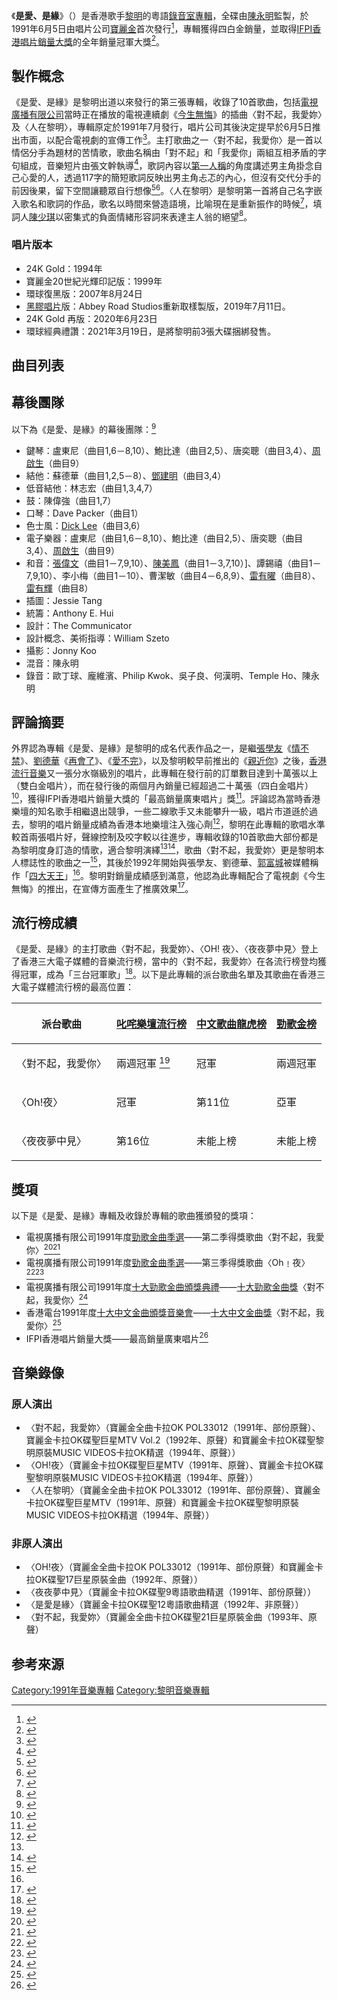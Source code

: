 {{Infobox album
| name       = 是愛、是緣
| original_name  = {{lang|en|''Love & Romance''}}
| type       = 專輯
| artist     = [[黎明|黎明]]
| cover      = 黎明 是愛、是緣.jpg
| alt        = 《是愛、是緣》的唱片專輯封面
| released   = {{start date|1991|06|05}}
| format     = [[黑膠唱片|黑膠唱片]]、[[CD|CD]]、[[卡式錄音帶|卡式錄音帶]]
| recorded   = 1991年4月
| studio     = [[雅旺錄音室|Avon Recording Studios]]
| genre      = [[流行音樂|流行音樂]]
| length     = {{Duration|m=41|s=05}}
| language   = [[粵語|粵語]]
| label      = 寶麗金
| producer   = 陳永明
| reviews    =
| chronology = 黎明
| prev_title = [[親近你|親近你]]
| prev_year  = 1991
| next_title = [[今夜妳會不會來|今夜妳會不會來]]
| next_year  = 1991
}}

《'''是愛、是緣'''》（{{lang-en|''Love & Romance''}}）是香港歌手[[黎明|黎明]]的粵語[[錄音室專輯|錄音室專輯]]，全碟由[[陳永明_(音樂人)|陳永明]]監製，於1991年6月5日由唱片公司[[寶麗金|寶麗金]]首次發行<ref>{{Cite web|url = https://www.881903.com/highlight/2395001/%E5%BB%A3%E6%9D%B1%E7%88%86%E8%B0%B7-%E6%98%8E%E6%97%A5%E4%B9%8B%E5%BB%A3%E6%9D%B1%E6%AD%8C/6%E6%9C%885%E6%97%A5%E4%B9%8B%E5%BB%A3%E6%9D%B1%E6%AD%8C|title = 6月5日之廣東歌|date = 2021-06-04|publisher = 商業電台|language = zh|accessdate = 2021-06-07|archive-url = https://web.archive.org/web/20210607121352/https://www.881903.com/highlight/2395001/%E5%BB%A3%E6%9D%B1%E7%88%86%E8%B0%B7-%E6%98%8E%E6%97%A5%E4%B9%8B%E5%BB%A3%E6%9D%B1%E6%AD%8C/6%E6%9C%885%E6%97%A5%E4%B9%8B%E5%BB%A3%E6%9D%B1%E6%AD%8C|archive-date = 2021-06-07|dead-url = no}}</ref>，專輯獲得四白金銷量，並取得[[IFPI香港唱片銷量大獎|IFPI香港唱片銷量大獎]]的全年銷量冠軍大獎<ref>{{Cite book | author = 林玉鑫| title = 百歌爭嗚 成名曲、流行曲快樂大放送 | location = 北京 | publisher = 海潮出版社 | date = 2001-01 | pages = 371 | ISBN = 7801512839 |language = zh-hans}}</ref>。

==製作概念==
《是愛、是緣》是黎明出道以來發行的第三張專輯，收錄了10首歌曲，包括[[電視廣播有限公司|電視廣播有限公司]]當時正在播放的電視連續劇《[[今生無悔_(無綫電視劇)|今生無悔]]》的插曲〈對不起，我愛妳〉及〈人在黎明〉，專輯原定於1991年7月發行，唱片公司其後決定提早於6月5日推出市面，以配合電視劇的宣傳工作<ref>{{cite news |language = zh |title = 黎明唱片提早推出 只為配合劇集宣傳|publisher = 大公報 |pages = 20 |date = 1991-05-28}}</ref>。主打歌曲之一〈對不起，我愛你〉是一首以情侶分手為題材的苦情歌，歌曲名稱由「對不起」和「我愛你」兩組互相矛盾的字句組成，音樂短片由張文幹執導<ref>{{Cite web|url = https://i.imgur.com/DDjmOBZ.jpg|title = 人物專訪張文幹|date = 1996-06|publisher = 黎明家族會刊第二十二期|language = zh|accessdate = 2022-02-01|archive-url = https://web.archive.org/web/20220201025332/https://i.imgur.com/jX8FMuG.jpg|archive-date = 2022-02-01|dead-url = yes}}</ref>，歌詞內容以[[第一人稱|第一人稱]]的角度講述男主角掛念自己心愛的人，透過117字的簡短歌詞反映出男主角忐忑的內心，但沒有交代分手的前因後果，留下空間讓聽眾自行想像<ref>{{Cite book | author = 向雪懷、簡嘉明 | title = 愛在紙上游－向雪懷歌詞 | location = 香港 | publisher = 三聯書店（香港）有限公司 | date = 2016-05 | pages = 157－162 | ISBN = 9789620439506 | language = zh}} </ref><ref name="夜話港樂2">{{Cite book | author =何言| title =夜話港樂2─填詞人X天王巨星X勁歌金曲|location =香港|publisher =香港中和出版有限公司| date =2015-08| pages =158－160| ISBN =9789888284979|language =zh}}</ref>。〈人在黎明〉是黎明第一首將自己名字嵌入歌名和歌詞的作品，歌名以時間來營造語境，比喻現在是重新振作的時候<ref>{{Cite journal |author=張可明 |url=http://app3.rthk.hk/mediadigest/downloads/200412.pdf |title=解讀粵語流行曲曲名 |journal=傳媒透視 |year=2004-12 |pages=9 |language=zh |accessdate=2021-10-30 |archive-url=https://web.archive.org/web/20140911001409/http://app3.rthk.hk/mediadigest/downloads/200412.pdf |archive-date=2014-09-11 |dead-url=no }}</ref>，填詞人[[陳少琪|陳少琪]]以密集式的負面情緒形容詞來表達主人翁的絕望<ref>{{Cite web|url = https://michaelchu-73917.medium.com/%E4%BA%BA%E5%9C%A8%E9%BB%8E%E6%98%8E-%E8%87%AA%E5%B7%B1%E5%80%8B%E5%90%8D%E6%94%BE%E5%85%A5%E6%AD%8C%E8%A9%9E-a9615c90647f|title = 《人在黎明》自己個名放入歌詞|author = 朱米高|date = 2021-12-15|publisher = 千千闋歌與我常在|language = zh|accessdate = 2022-02-19|archive-url = https://web.archive.org/web/20220219022401/https://michaelchu-73917.medium.com/%E4%BA%BA%E5%9C%A8%E9%BB%8E%E6%98%8E-%E8%87%AA%E5%B7%B1%E5%80%8B%E5%90%8D%E6%94%BE%E5%85%A5%E6%AD%8C%E8%A9%9E-a9615c90647f|archive-date = 2022-02-19|dead-url = no}}</ref>。

=== 唱片版本 ===
*24K Gold：1994年
*寶麗金20世紀光輝印記版：1999年
*環球復黑版：2007年8月24日
*[[黑膠唱片|黑膠唱片]]版：Abbey Road Studios重新取樣製版，2019年7月11日。
*24K Gold 再版：2020年6月23日
*環球經典禮讚：2021年3月19日，是將黎明前3張大碟捆綁發售。

==曲目列表==
{{tracklist
| headline = 
| total_length = 41:05

| all_producer = 陳永明

| title1 = 對不起，我愛妳
| music1 = [[盧東尼|盧東尼]]
| lyrics1 = [[向雪懷|向雪懷]]
| arranger1 = 盧東尼
| longnote1 = 電視劇《今生無悔》插曲，國語版為〈愛還是不要說的好〉
| length1 = 3:44

| title2 = 為甚麼我們只是朋友?
| music2 = [[伍思凱|伍思凱]]
| lyrics2 = 向雪懷
| arranger2 = [[鮑比達|鮑比達]]
| longnote2 = 原曲為[[庹宗華|庹宗華]]的〈好像你才是我的情人〉
| length2 = 4:06

| title3 = 醉舞
| music3 = [[黃舒駿|黃舒駿]]
| lyrics3 = [[潘偉源|潘偉源]]
| arranger3 = [[唐奕聰|唐奕聰]]
| longnote3 = 改編自黃舒駿同名國語歌曲
| length3 = 4:41

| title4 = OH! 夜
| music4 = [[小田和正|小田和正]]
| lyrics4 = 陳少琪
| arranger4 = 唐奕聰
| longnote4 = 原曲為小田和正的〈Oh! Yeah!〉
| length4 = 4:06

| title5 = 危險的她
| music5 = [[黎沸揮|黎沸揮]]
| lyrics5 = 陳少琪
| arranger5 = 鮑比達
| longnote5 = 改編自黎沸揮同名國語歌曲
| length5 = 4:00

| title6 = 夜夜夢中見
| music6 = Nobody
| lyrics6 = 向雪懷
| arranger6 = 盧東尼
| longnote6 = 原曲為[[阿部寬|阿部寬]]的〈君に捧げる歌〉
| length6 = 4:41

| title7 = 人在黎明
| music7 = [[高人傑|高人傑]]
| lyrics7 = 陳少琪
| arranger7 = 盧東尼
| longnote7 = 電視劇《今生無悔》插曲<br>原曲為高人傑的〈多少年才學會專一〉
| length7 = 4:25

| title8 = 是愛是緣
| music8 = 陳永明
| lyrics8 = [[簡寧|簡寧]]
| arranger8 = 盧東尼
| longnote8 = 
| length8 = 3:42

| title9 = 午夜夢迴
| music9 = {{link-en|皮尔卢吉·吉比尼|Pierluigi Giombini}}<br>{{link-en|保罗·马佐利尼|Gazebo (musician)}}
| lyrics9 = [[因葵|因葵]]
| arranger9 = [[周啟生|周啟生]]
| longnote9 = 原曲為保罗·马佐利尼的〈Lunatic〉
| length9 = 4:17

| title10 = 柔情冷看千夫指
| music10 = 盧東尼
| lyrics10 = 向雪懷
| arranger10 = 盧東尼
| longnote10 = 電視劇《[[大地飛鷹_(電視劇)|大地飛鷹]]》主題曲
| length10 = 3:23
}}

==幕後團隊==
以下為《是愛、是緣》的幕後團隊：<ref>{{Cite web |url = https://www.discogs.com/黎明-是愛是緣/release/10052946 |title = 黎明–是愛．是緣|date = 1991-06 |publisher = Discogs |language = en|accessdate =2021-05-23|archive-url = https://web.archive.org/web/20190426212341/https://www.discogs.com/%E9%BB%8E%E6%98%8E-%E6%98%AF%E6%84%9B%E6%98%AF%E7%B7%A3/release/10052946|archive-date = 2019-04-26|dead-url = no}}</ref>
*鍵琴：盧東尼（曲目1,6－8,10）、鮑比達（曲目2,5）、唐奕聰（曲目3,4）、[[周啟生|周啟生]]（曲目9）
*結他：蘇德華（曲目1,2,5－8）、[[鄧建明|鄧建明]]（曲目3,4）
*低音結他：林志宏（曲目1,3,4,7）
*鼓：陳偉強（曲目1,7）
*口琴：Dave Packer（曲目1）
*色士風：[[李炳文_(新加坡)|Dick Lee]]（曲目3,6）
*電子樂器：盧東尼（曲目1,6－8,10）、鮑比達（曲目2,5）、唐奕聰（曲目3,4）、[[周啟生|周啟生]]（曲目9）
*和音：[[張偉文|張偉文]]（曲目1－7,9,10）、[[陳美鳳_(香港)|陳美鳳]]（曲目1－3,7,10）]、譚錫禧（曲目1－7,9,10）、李小梅（曲目1－10）、曹潔敏（曲目4－6,8,9）、[[雷有曜|雷有曜]]（曲目8）、[[雷有輝|雷有輝]]（曲目8）
*插圖：Jessie Tang
*統籌：Anthony E. Hui
*設計：The Communicator
*設計概念、美術指導：William Szeto
*攝影：Jonny Koo
*混音：陳永明 
*錄音：歐丁球、龐維濱、Philip Kwok、吳子良、何漢明、Temple Ho、陳永明

==評論摘要==
外界認為專輯《是愛、是緣》是黎明的成名代表作品之一，是繼[[張學友|張學友]]《[[情不禁|情不禁]]》、[[劉德華|劉德華]]《[[再會了|再會了]]》、《[[愛不完|愛不完]]》，以及黎明較早前推出的《[[親近你|親近你]]》之後，[[香港流行音樂|香港流行音樂]]又一張分水嶺級別的唱片，此專輯在發行前的訂單數目達到十萬張以上（雙白金唱片），而在發行後的兩個月內銷量已經超過二十萬張（四白金唱片）<ref>{{Cite web|url = https://i.imgur.com/1G77YiM.jpg|title = 白金記者招待會|date = 1992-06-23|publisher = 新電視|language = zh|accessdate = 2022-02-04|archive-url = https://web.archive.org/web/20220204000646/https://i.imgur.com/1G77YiM.jpg|archive-date = 2022-02-04|dead-url = yes}}</ref>，獲得IFPI香港唱片銷量大獎的「最高銷量廣東唱片」獎<ref>{{Cite web |url =http://rthk9.rthk.hk/classicschannel/goldsong14.htm|title =歷年十大中文金曲頒獎音樂會－第十四屆（1991年）|publisher =香港電台|language = zh|accessdate =2021-05-20|archive-url =https://web.archive.org/web/20190130110528/http://rthk9.rthk.hk/classicschannel/goldsong14.htm|archive-date =2019-01-30|dead-url =no}}</ref>。評論認為當時香港樂壇的知名歌手相繼退出競爭，一些二線歌手又未能攀升一級，唱片市道遜於過去，黎明的唱片銷量成績為香港本地樂壇注入強心劑<ref name="華僑日報">{{cite news |language = zh |author = 百福 |url =https://i.imgur.com/nrNFk7X.jpg|title = 黎明為樂壇注入強心劑 是愛是緣獲雙白金 |publisher = 華僑日報 |pages = 20 |date = 1991-06-15|accessdate =2021-09-25|archive-url =https://web.archive.org/web/20210925041202/https://i.imgur.com/nrNFk7X.jpg|archive-date =2021-09-25|dead-url =yes}}</ref>，黎明在此專輯的歌唱水準較首兩張唱片好，聲線控制及咬字較以往進步，專輯收錄的10首歌曲大部份都是為黎明度身訂造的情歌，適合黎明演繹<ref name="華僑日報"/><ref>{{cite news |language = zh |author = 劉存孝 |url = https://i.imgur.com/jVF6fKF.jpg |title = 黎明爆紅代表作 |publisher = 星島日報 |date = 2019-11-15 |accessdate = 2021-05-19 |archive-url = https://web.archive.org/web/20210519073336/https://i.imgur.com/jVF6fKF.jpg |archive-date = 2021-05-19 |dead-url = yes }}</ref>，歌曲〈對不起，我愛妳〉更是黎明本人標誌性的歌曲之一<ref>{{Cite web|url = https://michaelchu-73917.medium.com/%E9%BB%8E%E6%98%8E%E7%B3%BB%E5%88%972-%E5%B0%8D%E4%B8%8D%E8%B5%B7-%E6%88%91%E6%84%9B%E4%BD%A0-%E5%B0%8D%E4%B8%8D%E8%B5%B7-%E6%88%91%E8%B5%B0%E9%9F%B3-34c30acc57a2|title = 《對不起 我愛你》對不起 我走音|author = 朱米高|date = 2018-07-30|publisher = 千千闋歌與我常在|language = zh|accessdate = 2020-12-04|archive-url = https://web.archive.org/web/20201204211802/https://michaelchu-73917.medium.com/%E9%BB%8E%E6%98%8E%E7%B3%BB%E5%88%972-%E5%B0%8D%E4%B8%8D%E8%B5%B7-%E6%88%91%E6%84%9B%E4%BD%A0-%E5%B0%8D%E4%B8%8D%E8%B5%B7-%E6%88%91%E8%B5%B0%E9%9F%B3-34c30acc57a2|archive-date = 2020-12-04|dead-url = no}}</ref>，其後於1992年開始與張學友、劉德華、[[郭富城|郭富城]]被媒體稱作「[[香港四大天王|四大天王]]」<ref name="夜話港樂2"/>。黎明對銷量成績感到滿意，他認為此專輯配合了電視劇《今生無悔》的推出，在宣傳方面產生了推廣效果<ref>{{cite news |language = zh |title = 黎明走紅唱片暢銷 自謙在歌壇日子淺沒資格開個唱 |publisher = 大公報 |pages = 20 |date = 1991-06-06}}</ref>。

==流行榜成績==
《是愛、是緣》的主打歌曲〈對不起，我愛妳〉、〈OH! 夜〉、〈夜夜夢中見〉登上了香港三大電子媒體的音樂流行榜，當中的〈對不起，我愛妳〉在各流行榜登均獲得冠軍，成為「三台冠軍歌」<ref>{{Cite web |url = https://www.jianshu.com/p/e1c0df562aa2 |title = 從《真經典》看黎明 ||date = 2018-04-12 |publisher = 簡書 |language = zh-hans|accessdate =2021-05-22|archive-url =https://web.archive.org/web/20181215123054/https://www.jianshu.com/p/e1c0df562aa2|archive-date =2018-12-15|dead-url =no}}</ref>。以下是此專輯的派台歌曲名單及其歌曲在香港三大電子媒體流行榜的最高位置：
{| class="wikitable"
|+ 
|-
! 派台歌曲 !! [[903專業推介|叱咤樂壇流行榜]] !! [[中文歌曲龍虎榜|中文歌曲龍虎榜]] !! [[勁歌金榜|勁歌金榜]]
|-
|〈對不起，我愛你〉|| 兩週冠軍 <ref>{{Cite book |title = 電影世界 | publisher = 長春電影製片廠《電影世界》編輯部 | date = 1992 |pages =24|url = https://books.google.com.hk/books?hl=zh-TW&id=eREKAQAAMAAJ&dq=%22%E9%BB%8E%E6%98%8E%22+%22%E5%85%A9%E6%98%9F%E6%9C%9F%E5%86%A0%E8%BB%8D%22&focus=searchwithinvolume&q=%E5%85%A9%E6%98%9F%E6%9C%9F%E5%86%A0%E8%BB%8D | language = zh-hans |accessdate =2021-05-22|archive-url = https://web.archive.org/web/20190406072332/https://books.google.com.hk/books?hl=zh-TW&id=eREKAQAAMAAJ&dq=%22%E9%BB%8E%E6%98%8E%22+%22%E5%85%A9%E6%98%9F%E6%9C%9F%E5%86%A0%E8%BB%8D%22&focus=searchwithinvolume&q=%E5%85%A9%E6%98%9F%E6%9C%9F%E5%86%A0%E8%BB%8D |archive-date =2019-04-06|dead-url =no}} </ref> || 冠軍 || 兩週冠軍
|-
|〈Oh!夜〉|| 冠軍 || 第11位 || 亞軍
|-
|〈夜夜夢中見〉|| 第16位 ||未能上榜||未能上榜
|}

== 獎項 ==
以下是《是愛、是緣》專輯及收錄於專輯的歌曲獲頒發的獎項：
*電視廣播有限公司1991年度[[勁歌金曲優秀選|勁歌金曲季選]]——第二季得獎歌曲〈對不起，我愛你〉<ref>{{cite news |language = zh |title = 勁歌金曲昨晚揭曉 |publisher = 華僑日報 |pages = 20 |date = 1991-07-01}}</ref><ref>{{Cite web |url = https://programme.mytvsuper.com/tc/128089 |title = 九一年度十大勁歌金曲第二季季選 |publisher = My TV Super |date = 2020|language = zh |accessdate = 2021-05-22 | archive-url = https://web.archive.org/web/20200904231415/https://programme.mytvsuper.com/tc/128089/%E4%B9%9D%E4%B8%80%E5%B9%B4%E5%BA%A6%E5%8D%81%E5%A4%A7%E5%8B%81%E6%AD%8C%E9%87%91%E6%9B%B2%E7%AC%AC%E4%BA%8C%E5%AD%A3%E5%AD%A3%E9%81%B8 |archive-date =2020-09-05|dead-url =no }}</ref>
*電視廣播有限公司1991年度[[勁歌金曲優秀選|勁歌金曲季選]]——第三季得獎歌曲〈Oh﹗夜〉<ref>{{cite news |language = zh |title = 勁歌季選昨晚揭曉 黎明華仔榜上有名 |publisher = 大公報 |pages = 20 |date = 1991-09-02}}</ref><ref>{{Cite web |url = https://programme.mytvsuper.com/tc/128088 |title = 九一年度十大勁歌金曲第三季季選 |publisher = My TV Super |date = 2020|language = zh |accessdate = 2021-05-22 | archive-url = https://web.archive.org/web/20200904231626/https://programme.mytvsuper.com/tc/128088/%E4%B9%9D%E4%B8%80%E5%B9%B4%E5%BA%A6%E5%8D%81%E5%A4%A7%E5%8B%81%E6%AD%8C%E9%87%91%E6%9B%B2%E7%AC%AC%E4%B8%89%E5%AD%A3%E5%AD%A3%E9%81%B8 |archive-date =2020-09-05|dead-url =yes }}</ref>
*電視廣播有限公司1991年度[[勁歌金曲頒獎典禮|十大勁歌金曲頒獎典禮]]——[[勁歌金曲頒獎典禮勁歌金曲獎|十大勁歌金曲獎]]〈對不起，我愛你〉<ref>{{Cite web |url =http://jsg.tvb.com/2012/final/history.php?yr=1991|title =十大勁歌金曲頒獎典禮－歷屆得獎名單（1991年）|publisher =tvb.com|language = zh|accessdate =2021-05-22|archive-url =https://web.archive.org/web/20190130161853/http://jsg.tvb.com/2012/final/history.php?yr=1991|archive-date =2019-01-30|dead-url =no}}</ref>
*香港電台1991年度[[十大中文金曲頒獎音樂會|十大中文金曲頒獎音樂會]]——[[十大中文金曲頒獎音樂會十大中文金曲獎|十大中文金曲獎]]〈對不起，我愛你〉<ref>{{Cite web|url =http://rthk9.rthk.hk/classicschannel/goldsong14.htm|title =歷年十大中文金曲頒獎音樂會－第十四屆（1991年）|publisher =香港電台|language =zh|accessdate =2021-05-22|archive-url =https://web.archive.org/web/20190130110528/http://rthk9.rthk.hk/classicschannel/goldsong14.htm|archive-date =2019-01-30|dead-url =no}}</ref>
*IFPI香港唱片銷量大獎——最高銷量廣東唱片<ref>{{Cite web |url= https://www.esquirehk.com/culture/90s-most-remarkable-songs|title= 集體回憶系列 90年代同學會：大碟的故事 |date= 2015-09-07 |publisher= Esquire HK |language= zh |accessdate= 2021-05-22 |quote= 以下這幾張90年代的最高銷量廣東唱片，亦各有不同故事。| archive-url = https://web.archive.org/web/20200924042218/https://www.esquirehk.com/culture/90s-most-remarkable-songs|archive-date =2020-09-24|dead-url =yes }}</ref>

==音樂錄像==
===原人演出===
*〈對不起，我愛妳〉（寶麗金全曲卡拉OK POL33012（1991年、部份原聲）、寶麗金卡拉OK碟聖巨星MTV Vol.2（1992年、原聲）和寶麗金卡拉OK碟聖黎明原裝MUSIC VIDEOS卡拉OK精選（1994年、原聲））
*〈OH!夜〉（寶麗金卡拉OK碟聖巨星MTV（1991年、原聲）、寶麗金卡拉OK碟聖黎明原裝MUSIC VIDEOS卡拉OK精選（1994年、原聲））
*〈人在黎明〉（寶麗金全曲卡拉OK POL33012（1991年、部份原聲）、寶麗金卡拉OK碟聖巨星MTV（1991年、原聲）和寶麗金卡拉OK碟聖黎明原裝MUSIC VIDEOS卡拉OK精選（1994年、原聲））

===非原人演出===
*〈OH!夜〉（寶麗金全曲卡拉OK POL33012（1991年、部份原聲）和寶麗金卡拉OK碟聖17巨星原裝金曲（1992年、原聲））
*〈夜夜夢中見〉（寶麗金卡拉OK碟聖9粵語歌曲精選（1991年、部份原聲））
*〈是愛是緣〉（寶麗金卡拉OK碟聖12粵語歌曲精選（1992年、非原聲））
*〈對不起，我愛妳〉（寶麗金全曲卡拉OK碟聖21巨星原裝金曲（1993年、原聲）

==参考來源==
{{reflist|2}}
{{portal bar|音樂}}
{{黎明}}
{{IFPI香港唱片銷量大獎最高銷量廣東唱片}}
[[Category:1991年音樂專輯|Category:1991年音樂專輯]]
[[Category:黎明音樂專輯|Category:黎明音樂專輯]]